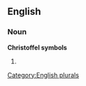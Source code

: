 
==English==

===Noun===
'''Christoffel symbols'''

# {{plural of|[[Christoffel symbol]]}}

[[Category:English plurals]]